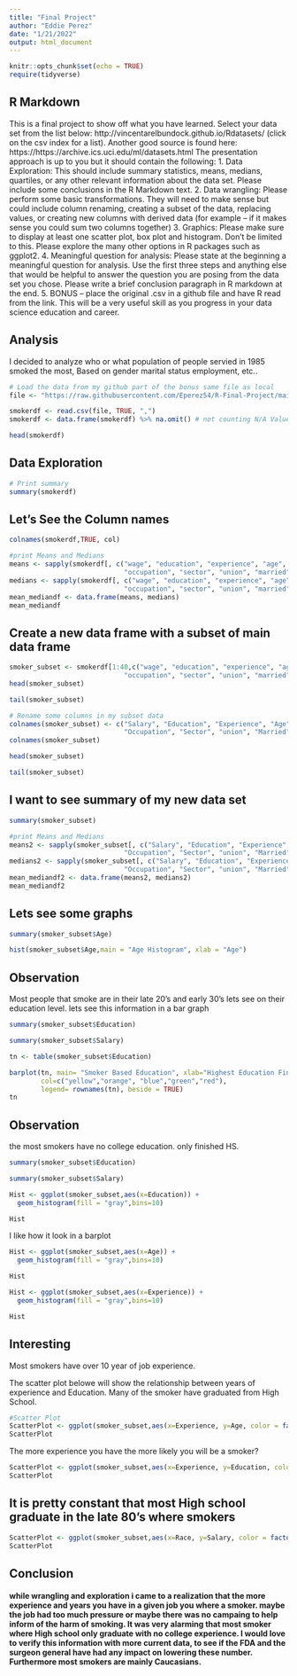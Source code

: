 ---
title: "Final Project"
author: "Eddie Perez"
date: "1/21/2022"
output: html_document
---

```{r setup, include=FALSE}
knitr::opts_chunk$set(echo = TRUE)
require(tidyverse)
```

## R Markdown

This is a final project to show off what you have learned. Select your data set from the list below: 
http://vincentarelbundock.github.io/Rdatasets/ (click on the csv index for a list). Another good source is
found here:
https://https://archive.ics.uci.edu/ml/datasets.html
The presentation approach is up to you but it should contain the following:
1. Data Exploration: This should include summary statistics, means, medians, quartiles, or any 
other relevant information about the data set. Please include some conclusions in the R 
Markdown text.
2. Data wrangling: Please perform some basic transformations. They will need to make sense but 
could include column renaming, creating a subset of the data, replacing values, or creating new 
columns with derived data (for example – if it makes sense you could sum two columns 
together)
3. Graphics: Please make sure to display at least one scatter plot, box plot and histogram. Don’t 
be limited to this. Please explore the many other options in R packages such as ggplot2.
4. Meaningful question for analysis: Please state at the beginning a meaningful question for 
analysis. Use the first three steps and anything else that would be helpful to answer the 
question you are posing from the data set you chose. Please write a brief conclusion paragraph
in R markdown at the end.
5. BONUS – place the original .csv in a github file and have R read from the link. This will be a very 
useful skill as you progress in your data science education and career.

## Analysis

I decided to analyze who or what population of people servied in 1985 smoked the most, Based on gender marital status employment, etc..

```{r}
# Load the data from my github part of the bonus same file as local 
file <- "https://raw.githubusercontent.com/Eperez54/R-Final-Project/main/CPS1985.csv?token=GHSAT0AAAAAABQPZB67AVPVCY2UGTUPINNMYPN54CA"

smokerdf <- read.csv(file, TRUE, ",") 
smokerdf <- data.frame(smokerdf) %>% na.omit() # not counting N/A Values

head(smokerdf)
```

## Data Exploration
```{r}
# Print summary
summary(smokerdf)
```

## Let's See the Column names
```{r}
colnames(smokerdf,TRUE, col)
```

```{r}
#print Means and Medians
means <- sapply(smokerdf[, c("wage", "education", "experience", "age", "ethnicity", "region", "gender",
                             "occupation", "sector", "union", "married")], mean)
medians <- sapply(smokerdf[, c("wage", "education", "experience", "age", "ethnicity", "region", "gender",
                             "occupation", "sector", "union", "married")], median)
mean_mediandf <- data.frame(means, medians)
mean_mediandf
```

## Create a new data frame with a subset of main data frame
```{r}
smoker_subset <- smokerdf[1:40,c("wage", "education", "experience", "age", "ethnicity", "region", "gender",
                             "occupation", "sector", "union", "married")]
head(smoker_subset)
```

```{r}
tail(smoker_subset)
```

```{r}
# Rename some columns in my subset data
colnames(smoker_subset) <- c("Salary", "Education", "Experience", "Age", "Race", "Region", "Sex",
                             "Occupation", "Sector", "union", "Married")
colnames(smoker_subset)
```

```{r}
head(smoker_subset)
```

```{r}
tail(smoker_subset)
```

## I want to see summary of my new data set

```{r}
summary(smoker_subset)
```

```{r}
#print Means and Medians
means2 <- sapply(smoker_subset[, c("Salary", "Education", "Experience", "Age", "Race", "Region", "Sex",
                             "Occupation", "Sector", "union", "Married")], mean)
medians2 <- sapply(smoker_subset[, c("Salary", "Education", "Experience", "Age", "Race", "Region", "Sex",
                             "Occupation", "Sector", "union", "Married")], median)
mean_mediandf2 <- data.frame(means2, medians2)
mean_mediandf2
```
## Lets see some graphs 

```{r}
summary(smoker_subset$Age)
```

```{r}
hist(smoker_subset$Age,main = "Age Histogram", xlab = "Age")
```
## Observation
Most people that smoke are in their late 20's and early 30's
lets see on their education level. lets see this information in a bar graph

```{r}
summary(smoker_subset$Education)
```
```{r}
summary(smoker_subset$Salary)
```
```{r}
tn <- table(smoker_subset$Education)

barplot(tn, main= "Smoker Based Education", xlab="Highest Education Finished", 
        col=c("yellow","orange", "blue","green","red"),
        legend= rownames(tn), beside = TRUE)
tn

```
## Observation
the most smokers have no college education. only finished HS.


```{r}
summary(smoker_subset$Education)
```

```{r}
summary(smoker_subset$Salary)
```

```{r}
Hist <- ggplot(smoker_subset,aes(x=Education)) + 
  geom_histogram(fill = "gray",bins=10)

Hist
```
I like how it look in a barplot

```{r}
Hist <- ggplot(smoker_subset,aes(x=Age)) + 
  geom_histogram(fill = "gray",bins=10)

Hist
```

```{r}
Hist <- ggplot(smoker_subset,aes(x=Experience)) + 
  geom_histogram(fill = "gray",bins=10)

Hist
```


## Interesting
Most smokers have over 10 year of job experience.

The scatter plot belowe will show the relationship between years of experience and Education. Many of the smoker have graduated from High School.

```{r}
#Scatter Plot 
ScatterPlot <- ggplot(smoker_subset,aes(x=Experience, y=Age, color = factor(Age))) + geom_point(size=2.5)
ScatterPlot
```



The more experience you have the more likely you will be a smoker?

```{r}
ScatterPlot <- ggplot(smoker_subset,aes(x=Experience, y=Education, color = factor(Education))) + geom_point(size=2.5)
ScatterPlot
```
## It is pretty constant that most High school graduate in the late 80's where smokers


```{r}
ScatterPlot <- ggplot(smoker_subset,aes(x=Race, y=Salary, color = factor(Race))) + geom_point(size=2.5)
ScatterPlot
```

## Conclusion

#### while wrangling and exploration i came to a realization that the more experience and years you have in a given job you where a smoker. maybe the job had too much pressure or maybe there was no campaing to help inform of the harm of smoking. It was very alarming that most smoker where High school only graduate with no college experience. I would love to verify this information with more current data, to see if the FDA and the surgeon general have had any impact on lowering these number. Furthermore most smokers are mainly Caucasians.